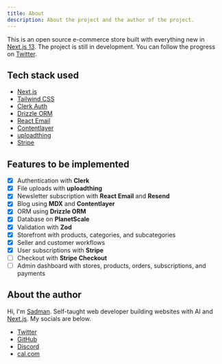 ```yaml
---
title: About
description: About the project and the author of the project.
---
```


This is an open source e-commerce store built with everything new in [Next.js 13](https://nextjs.org/).
The project is still in development. You can follow the progress on [Twitter](https://twitter.com/sadmann17).

## Tech stack used

- [Next.js](https://nextjs.org)
- [Tailwind CSS](https://tailwindcss.com)
- [Clerk Auth](https://clerk.dev)
- [Drizzle ORM](https://orm.drizzle.team)
- [React Email](https://react.email)
- [Contentlayer](https://www.contentlayer.dev)
- [uploadthing](https://uploadthing.com)
- [Stripe](https://stripe.com)

## Features to be implemented

- [x] Authentication with **Clerk**
- [x] File uploads with **uploadthing**
- [x] Newsletter subscription with **React Email** and **Resend**
- [x] Blog using **MDX** and **Contentlayer**
- [x] ORM using **Drizzle ORM**
- [x] Database on **PlanetScale**
- [x] Validation with **Zod**
- [x] Storefront with products, categories, and subcategories
- [x] Seller and customer workflows
- [x] User subscriptions with **Stripe**
- [ ] Checkout with **Stripe Checkout**
- [ ] Admin dashboard with stores, products, orders, subscriptions, and payments

## About the author

Hi, I'm [Sadman](https://twitter.com/sadmann17). Self-taught web developer building websites with AI and [Next.js](https://nextjs.org/). My socials are below.

- [Twitter](https://twitter.com/sadmann17)
- [GitHub](https://github.com/sadmann7)
- [Discord](https://discord.com/users/sadmann7)
- [cal.com](https://cal.com/sadmann7)
